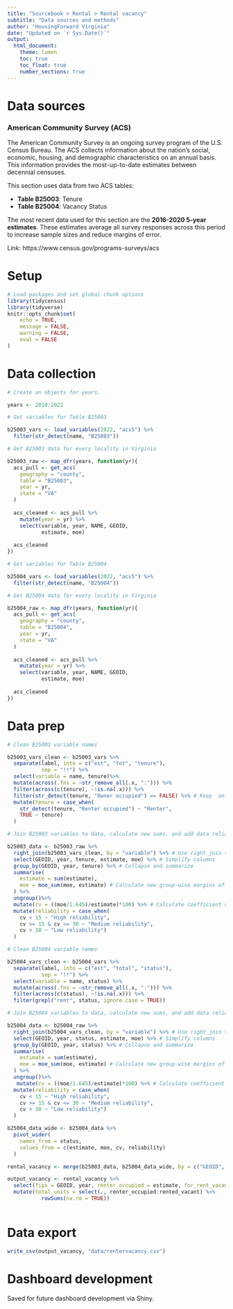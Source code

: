 ```yaml
---
title: "Sourcebook > Rental > Rental vacancy"
subtitle: "Data sources and methods"
author: "HousingForward Virginia"
date: "Updated on `r Sys.Date()`"
output:
  html_document:
    theme: lumen
    toc: true
    toc_float: true
    number_sections: true
---
```

# Data sources

### American Community Survey (ACS) {-}

The American Community Survey is an ongoing survey program of the U.S. Census Bureau. The ACS collects information about the nation’s social, economic, housing, and demographic characteristics on an annual basis. This information provides the most-up-to-date estimates between decennial censuses.

This section uses data from two ACS tables:

* **Table B25003**: Tenure
* **Table B25004**: Vacancy Status

The most recent data used for this section are the **2016-2020 5-year estimates**. These estimates average all survey responses across this period to increase sample sizes and reduce margins of error.

Link: https://www.census.gov/programs-surveys/acs

# Setup

```r

# Load packages and set global chunk options
library(tidycensus)
library(tidyverse)
knitr::opts_chunk$set(
	echo = TRUE,
	message = FALSE,
	warning = FALSE,
	eval = FALSE
)
```

# Data collection

```r

# Create an objects for years.

years <- 2010:2022

# Get variables for Table B25003

b25003_vars <- load_variables(2022, "acs5") %>%
  filter(str_detect(name, "B25003"))

# Get B25003 data for every locality in Virginia

b25003_raw <- map_dfr(years, function(yr){
  acs_pull <- get_acs(
    geography = "county",
    table = "B25003",
    year = yr,
    state = "VA"
  )
  
  acs_cleaned <- acs_pull %>%
    mutate(year = yr) %>%
    select(variable, year, NAME, GEOID,
           estimate, moe)
  
  acs_cleaned
})

# Get variables for Table B25004

b25004_vars <- load_variables(2022, "acs5") %>%
  filter(str_detect(name, "B25004"))

# Get B25004 data for every locality in Virginia

b25004_raw <- map_dfr(years, function(yr){
  acs_pull <- get_acs(
    geography = "county",
    table = "B25004",
    year = yr,
    state = "VA"
  )
  
  acs_cleaned <- acs_pull %>%
    mutate(year = yr) %>%
    select(variable, year, NAME, GEOID,
           estimate, moe)
  
  acs_cleaned
})

```

# Data prep
```r

# Clean B25003 variable names

b25003_vars_clean <- b25003_vars %>%
  separate(label, into = c("est", "tot", "tenure"),
           sep = "!!") %>%
  select(variable = name, tenure)%>%
  mutate(across(.fns = ~str_remove_all(.x, ":"))) %>%
  filter(across(c(tenure), ~!is.na(.x))) %>%
  filter(str_detect(tenure, "Owner occupied") == FALSE) %>% # Keep  only renter housing unit estimates
  mutate(tenure = case_when(
    str_detect(tenure, "Renter occupied") ~ "Renter",
    TRUE ~ tenure)
  )

# Join B25003 variables to data, calculate new sums, and add data reliability info

b25003_data <- b25003_raw %>%
  right_join(b25003_vars_clean, by = "variable") %>% # Use right_join to leave out unnecessary subtotals from data
  select(GEOID, year, tenure, estimate, moe) %>% # Simplify columns
  group_by(GEOID, year, tenure) %>% # Collapse and summarize
  summarise(
    estimate = sum(estimate),
    moe = moe_sum(moe, estimate) # Calculate new group-wise margins of error
  ) %>%
  ungroup()%>%
  mutate(cv = ((moe/1.645)/estimate)*100) %>% # Calculate coefficient of variation
  mutate(reliability = case_when(
    cv < 15 ~ "High reliability",
    cv >= 15 & cv <= 30 ~ "Medium reliability",
    cv > 30 ~ "Low reliability")
  )

# Clean B25004 variable names

b25004_vars_clean <- b25004_vars %>%
  separate(label, into = c("est", "total", "status"),
           sep = "!!") %>%
  select(variable = name, status) %>%
  mutate(across(.fns = ~str_remove_all(.x, ":"))) %>%
  filter(across(c(status), ~!is.na(.x))) %>%
  filter(grepl("rent", status, ignore.case = TRUE))

# Join B25004 variables to data, calculate new sums, and add data reliability info

b25004_data <- b25004_raw %>%
  right_join(b25004_vars_clean, by = "variable") %>% # Use right_join to leave out unnecessary subtotals from data
  select(GEOID, year, status, estimate, moe) %>% # Simplify columns
  group_by(GEOID, year, status) %>% # Collapse and summarize
  summarise(
    estimate = sum(estimate),
    moe = moe_sum(moe, estimate) # Calculate new group-wise margins of error
  ) %>%
  ungroup()%>%
   mutate(cv = ((moe/1.645)/estimate)*100) %>% # Calculate coefficient of variation
  mutate(reliability = case_when(
    cv < 15 ~ "High reliability",
    cv >= 15 & cv <= 30 ~ "Medium reliability",
    cv > 30 ~ "Low reliability")
  )

b25004_data_wide <- b25004_data %>%
  pivot_wider(
    names_from = status,
    values_from = c(estimate, moe, cv, reliability)
  )

rental_vacancy <- merge(b25003_data, b25004_data_wide, by = c("GEOID", "year"))

output_vacancy <- rental_vacancy %>%
  select(fips = GEOID, year, renter_occupied = estimate, for_rent_vacant = `estimate_For rent`, rented_vacant = `estimate_Rented, not occupied`) %>%
  mutate(total_units = select(., renter_occupied:rented_vacant) %>%
           rowSums(na.rm = TRUE))
  
```

# Data export
```r

write_csv(output_vacancy, "data/rentervacancy.csv")
```

# Dashboard development

Saved for future dashboard development via Shiny.
